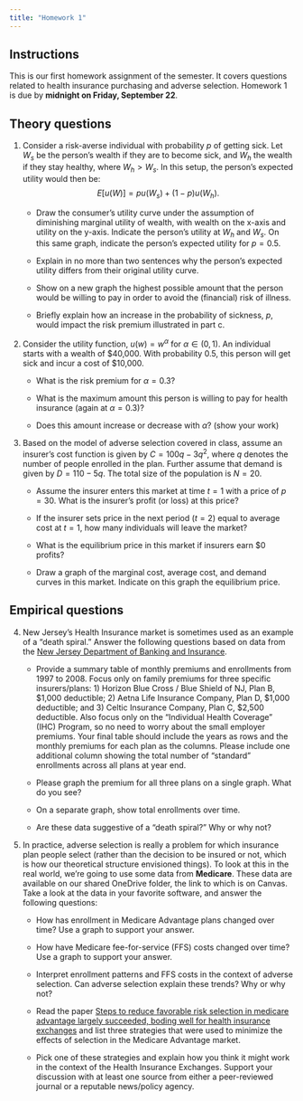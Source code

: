 ```yaml
---
title: "Homework 1"
---
```


## Instructions
This is our first homework assignment of the semester. It covers questions related to health insurance purchasing and adverse selection. Homework 1 is due by **midnight on Friday, September 22**.

## Theory questions
1. Consider a risk-averse individual with probability $p$ of getting sick. Let $W_{s}$ be the person's wealth if they are to become sick, and $W_{h}$ the wealth if they stay healthy, where $W_{h}>W_{s}$. In this setup, the person's expected utility would then be:
$$E\left[u(W)\right] = p u(W_{s}) + (1-p) u(W_{h}).$$

    + Draw the consumer's utility curve under the assumption of diminishing marginal utility of wealth, with wealth on the x-axis and utility on the y-axis. Indicate the person's utility at $W_{h}$ and $W_{s}$. On this same graph, indicate the person's expected utility for $p=0.5$.
    
    + Explain in no more than two sentences why the person's expected utility differs from their original utility curve.
    
    + Show on a new graph the highest possible amount that the person would be willing to pay in order to avoid the (financial) risk of illness.
    
    + Briefly explain how an increase in the probability of sickness, $p$, would impact the risk premium illustrated in part c.


2. Consider the utility function, $u(w)=w^\alpha$ for $\alpha \in (0,1)$. An individual starts with a wealth of <span>&#36;</span>40,000. With probability 0.5, this person will get sick and incur a cost of <span>&#36;</span>10,000.

    + What is the risk premium for $\alpha=0.3$?
    
    + What is the maximum amount this person is willing to pay for health insurance (again at $\alpha=0.3$)?
    
    + Does this amount increase or decrease with $\alpha$? (show your work)


3. Based on the model of adverse selection covered in class, assume an insurer's cost function is given by $C=100q - 3q^{2}$, where $q$ denotes the number of people enrolled in the plan. Further assume that demand is given by $D=110-5q$. The total size of the population is $N=20$.

    + Assume the insurer enters this market at time $t=1$ with a price of $p=30$. What is the insurer's profit (or loss) at this price?
  
    + If the insurer sets price in the next period ($t=2$) equal to average cost at $t=1$, how many individuals will leave the market?
    
    + What is the equilibrium price in this market if insurers earn <span>&#36;</span>0 profits?
    
    + Draw a graph of the marginal cost, average cost, and demand curves in this market. Indicate on this graph the equilibrium price.


## Empirical questions

4. New Jersey's Health Insurance market is sometimes used as an example of a "death spiral." Answer the following questions based on data from the [New Jersey Department of Banking and Insurance](http://www.state.nj.us/dobi/division_insurance/ihcseh/data_ihc.htm).

    + Provide a summary table of monthly premiums and enrollments from 1997 to 2008. Focus only on family premiums for three specific insurers/plans: 1) Horizon Blue Cross / Blue Shield of NJ, Plan B, <span>&#36;</span>1,000 deductible; 2) Aetna Life Insurance Company, Plan D, <span>&#36;</span>1,000 deductible; and 3) Celtic Insurance Company, Plan C, <span>&#36;</span>2,500 deductible. Also focus only on the "Individual Health Coverage" (IHC) Program, so no need to worry about the small employer premiums. Your final table should include the years as rows and the monthly premiums for each plan as the columns. Please include one additional column showing the total number of "standard" enrollments across all plans at year end.
    
    + Please graph the premium for all three plans on a single graph. What do you see? 
    
    + On a separate graph, show total enrollments over time. 
    
    + Are these data suggestive of a "death spiral?" Why or why not?
    
5. In practice, adverse selection is really a problem for which insurance plan people select (rather than the decision to be insured or not, which is how our theoretical structure envisioned things). To look at this in the real world, we're going to use some data from **Medicare**. These data are available on our shared OneDrive folder, the link to which is on Canvas. Take a look at the data in your favorite software, and answer the following questions:

    + How has enrollment in Medicare Advantage plans changed over time? Use a graph to support your answer.
    
    + How have Medicare fee-for-service (FFS) costs changed over time? Use a graph to support your answer.
    
    + Interpret enrollment patterns and FFS costs in the context of adverse selection. Can adverse selection explain these trends? Why or why not?
    
    + Read the paper [Steps to reduce favorable risk selection in medicare advantage largely succeeded, boding well for health insurance exchanges](https://www.ncbi.nlm.nih.gov/pmc/articles/PMC3535470/) and list three strategies that were used to minimize the effects of selection in the Medicare Advantage market.
    
    + Pick one of these strategies and explain how you think it might work in the context of the Health Insurance Exchanges. Support your discussion with at least one source from either a peer-reviewed journal or a reputable news/policy agency.